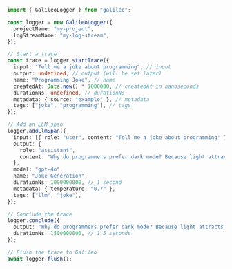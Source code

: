 ```typescript TypeScript
import { GalileoLogger } from "galileo";

const logger = new GalileoLogger({
  projectName: "my-project",
  logStreamName: "my-log-stream",
});

// Start a trace
const trace = logger.startTrace({
  input: "Tell me a joke about programming", // input
  output: undefined, // output (will be set later)
  name: "Programming Joke", // name
  createdAt: Date.now() * 1000000, // createdAt in nanoseconds
  durationNs: undefined, // durationNs
  metadata: { source: "example" }, // metadata
  tags: ["joke", "programming"], // tags
});

// Add an LLM span
logger.addLlmSpan({
  input: [{ role: "user", content: "Tell me a joke about programming" }],
  output: {
    role: "assistant",
    content: "Why do programmers prefer dark mode? Because light attracts bugs!",
  },
  model: "gpt-4o",
  name: "Joke Generation",
  durationNs: 1000000000, // 1 second
  metadata: { temperature: "0.7" },
  tags: ["llm", "joke"],
});

// Conclude the trace
logger.conclude({
  output: "Why do programmers prefer dark mode? Because light attracts bugs!",
  durationNs: 1500000000, // 1.5 seconds
});

// Flush the trace to Galileo
await logger.flush();
```
